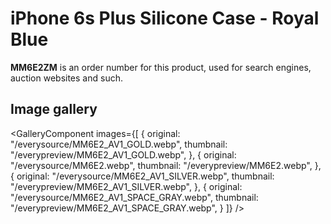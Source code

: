 
# iPhone 6s Plus Silicone Case - Royal Blue

<Callout type='info' emoji='👉🏻'>**MM6E2ZM** is an order number for this product, used for search engines, auction websites and such.</Callout>

## Image gallery

<GalleryComponent
    images={[
      {
        original: "/everysource/MM6E2_AV1_GOLD.webp",
        thumbnail: "/everypreview/MM6E2_AV1_GOLD.webp",
      },
      {
        original: "/everysource/MM6E2.webp",
        thumbnail: "/everypreview/MM6E2.webp",
      },
      {
        original: "/everysource/MM6E2_AV1_SILVER.webp",
        thumbnail: "/everypreview/MM6E2_AV1_SILVER.webp",
      },
      {
        original: "/everysource/MM6E2_AV1_SPACE_GRAY.webp",
        thumbnail: "/everypreview/MM6E2_AV1_SPACE_GRAY.webp",
      }
    ]}
  />
